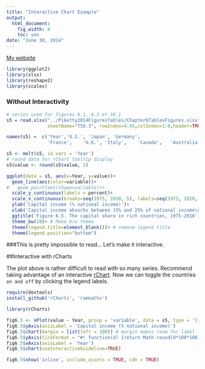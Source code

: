 ```yaml
---
title: "Interactive Chart Example"
output:
  html_document:
    fig_width: 8
    toc: yes
date: "June 30, 2014"
---
```


[My website](http://www.rmdk.ca)

```r
library(ggplot2)
library(xlsx)
library(reshape2)
library(scales)
```

### Without Interactivity
```r
# series used for figures 6.1, 6.3 et S6.1
s5 = read.xlsx("../Piketty2014FiguresTables/Chapter6TablesFigures.xlsx",
               sheetName="TS6.3", rowIndex=4:45,colIndex=1:9,header=TRUE)

names(s5) =  c('Year','U.S.', 'Japan', 'Germany', 
               'France',	'U.K.',	'Italy',	'Canada',	'Australia')
```


```r
s5 <- melt(s5, id.vars = 'Year')
# round data for rChart tooltip display
s5$value <- round(s5$value, 2)
```


```r
ggplot(data = s5, aes(x=Year, y=value))+
  geom_line(aes(color=variable))+
#   geom_point(aes(shape=variable))+
  scale_y_continuous(labels = percent)+
  scale_x_continuous(breaks=seq(1975, 2010, 5), labels=seq(1975, 2010, 5))+
  ylab('Capital income (% national income)')+
  xlab('Capital income absorbs between 15% and 25% of national income\n in rich countries in 1970, and between 25% and 30% in 2000-2010.\n Sources and series: see piketty.pse.ens.fr/capital21c')+
  ggtitle('Figure 6.5. The capital share in rich countries, 1975-2010')+
  theme_bw(10)+ # Make b/w theme
  theme(legend.title=element_blank())+ # remove legend title
  theme(legend.position="bottom")
```

###This is pretty impossible to read... Let's make it interactive.

##Interactive with rCharts

The plot above is rather difficult to read with so many series. Recommend taking advantage of an interactive [rChart](http://ramnathv.github.io/rCharts/). Now we can toggle the countries `on and off` by clicking the legend labels.

```r
require(devtools)
install_github('rCharts', 'ramnathv')
```

```r
library(rCharts)

fig6.5 <- nPlot(value ~ Year, group = 'variable', data = s5, type = 'lineChart') 
fig6.5$yAxis(axisLabel = 'Capital income (% national income)')
fig6.5$chart(margin = list(left = 100)) # margin makes room for label
fig6.5$yAxis(tickFormat = "#! function(d) {return Math.round(d*100*100)/100 + '%'} !#")
fig6.5$xAxis(axisLabel = 'Year')
fig6.5$chart(useInteractiveGuideline=TRUE)

fig6.5$show('inline', include_assets = TRUE, cdn = TRUE)
```
